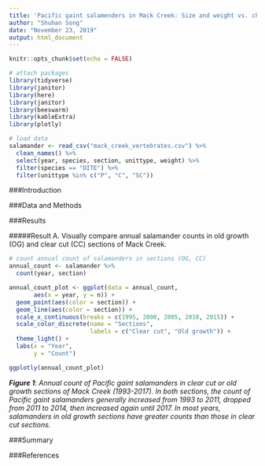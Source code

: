 ```yaml
---
title: 'Pacific gaint salamenders in Mack Creek: Size and weight vs. channel location in old growth and clear cut forest section'
author: "Shuhan Song"
date: "November 23, 2019"
output: html_document
---
```


```r
knitr::opts_chunk$set(echo = FALSE)

# attach packages
library(tidyverse)
library(janitor)
library(here)
library(janitor)
library(beeswarm)
library(kableExtra)
library(plotly)

# load data
salamander <- read_csv("mack_creek_vertebrates.csv") %>% 
  clean_names() %>% 
  select(year, species, section, unittype, weight) %>% 
  filter(species == "DITE") %>% 
  filter(unittype %in% c("P", "C", "SC"))
```

###Introduction

###Data and Methods

###Results

#####Result A. Visually compare annual salamander counts in old growth (OG) and clear cut (CC) sections of Mack Creek.

```r
# count annual count of salamanders in sections (OG, CC)
annual_count <- salamander %>% 
  count(year, section)

annual_count_plot <- ggplot(data = annual_count, 
       aes(x = year, y = n)) +
  geom_point(aes(color = section)) +
  geom_line(aes(color = section)) +
  scale_x_continuous(breaks = c(1995, 2000, 2005, 2010, 2015)) +
  scale_color_discrete(name = "Sections",
                       labels = c("Clear cut", "Old growth")) +
  theme_light() +
  labs(x = "Year",
       y = "Count")

ggplotly(annual_count_plot)
```

_**Figure 1**: Annual count of Pacific gaint salamanders in clear cut or old growth sections of Mack Creek (1993-2017). In both sections, the count of Pacific gaint salamanders generally increased from 1993 to 2011, dropped from 2011 to 2014, then increased again until 2017. In most years, salamanders in old growth sections have greater counts than those in clear cut sections._

###Summary

###References